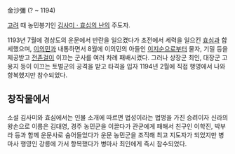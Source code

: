 金沙彌
(? ~ 1194)

[[고려]] 때 농민봉기인 [[김사미 · 효심의 난]]의 주도자.

1193년 7월에 경상도의 운문에서 반란을 일으켰다가 초전에서 세력을 일으킨 [[효심]]과 합세했으며, [[이의민]]과 내통하면서 8월에 이의민의 아들인 [[이지순]]으로부터 물자, 기밀 등을 제공받고 [[전존걸]]이 이끄는 군사를 여러 차례 패배시켰다. 그러나 상장군 최인, 대장군 고용지 등이 이끄는 토벌군의 공격을 받고 타격을 입자 1194년 2월에 직접 행영에서 나와 항복했지만 참수되었다.

== 창작물에서 ==
소설 김사미와 효심에서는 인물 소개에 따르면 법성이라는 법명을 가진 승려이자 신라의 왕손으로 이름은 김대영, 경주 농민군을 이끌다가 관군에게 패해서 친구인 이학진, 박부라 등과 함께 운문사로 숨어들었다가 운문 농민군을 조직해 최고 지도자가 되었지만 병마사 행영인 강릉에 가서 항복했다가 병마사 최인에게 즉시 참수되었다.
